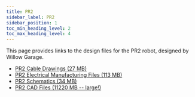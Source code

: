 ```yaml
---
title: PR2
sidebar_label: PR2
sidebar_position: 1
toc_min_heading_level: 2
toc_max_heading_level: 4
---
```


This page provides links to the design files for the PR2 robot, designed by Willow Garage.

- [PR2 Cable Drawings (27 MB)](https://pr2-docs.s3.us-east-2.amazonaws.com/pr2_cable_drawings.zip)
- [PR2 Electrical Manufacturing Files (113 MB)](https://pr2-docs.s3.us-east-2.amazonaws.com/pr2_electrical_mfg_files.zip)
- [PR2 Schematics (34 MB)](https://pr2-docs.s3.us-east-2.amazonaws.com/pr2_schematics.zip)
- [PR2 CAD Files (11220 MB -- large!)](https://pr2-docs.s3.us-east-2.amazonaws.com/pr2_cad_files.zip)

